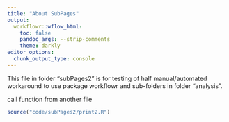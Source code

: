 ---
title: "About SubPages"
output:
  workflowr::wflow_html:
    toc: false
    pandoc_args: --strip-comments
    theme: darkly
editor_options:
  chunk_output_type: console
---

This file in folder "subPages2" is for testing of half manual/automated workaround
to use package workflowr and sub-folders in folder "analysis".

call function from another file
```{r call_source}
source("code/subPages2/print2.R")
```

<!-- # I want to not display this comment thanks to using "--strip-comments" -->
